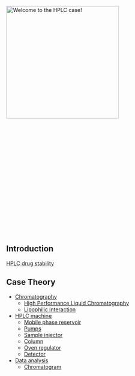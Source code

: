[[File: HPLC_Case.jpg|frame|left|x300px|Welcome to the HPLC case!]]
<br><br><br><br><br><br><br><br><br><br><br><br><br><br><br><br><br><br><br>

== Introduction ==

[[HPLC drug stability]]



== Case Theory ==

* [[Chromatography]]
** [[High Performance Liquid Chromatography]]
** [[Lipophilic interaction]]
* [[HPLC machine]]
** [[Mobile phase reservoir]]
** [[Pumps]]
** [[Sample injector]] 
** [[Column]]
** [[Oven regulator]]
** [[Detector]]
* [[Data analysis]]
** [[Chromatogram]]